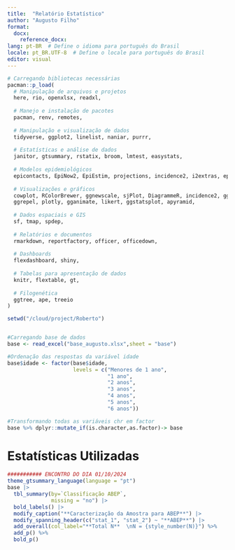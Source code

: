 ```yaml
---
title:  "Relatório Estatístico"
author: "Augusto Filho"
format: 
  docx:
    reference_docx: 
lang: pt-BR  # Define o idioma para português do Brasil
locale: pt_BR.UTF-8  # Define o locale para português do Brasil
editor: visual
---
```


```r
# Carregando bibliotecas necessárias
pacman::p_load(
  # Manipulação de arquivos e projetos
  here, rio, openxlsx, readxl,
  
  # Manejo e instalação de pacotes
  pacman, renv, remotes,
  
  # Manipulação e visualização de dados
  tidyverse, ggplot2, linelist, naniar, purrr,
  
  # Estatísticas e análise de dados
  janitor, gtsummary, rstatix, broom, lmtest, easystats,
  
  # Modelos epidemiológicos
  epicontacts, EpiNow2, EpiEstim, projections, incidence2, i2extras, epitrix, distcrete,
  
  # Visualizações e gráficos
  cowplot, RColorBrewer, ggnewscale, sjPlot, DiagrammeR, incidence2, gghighlight, 
  ggrepel, plotly, gganimate, likert, ggstatsplot, apyramid,
  
  # Dados espaciais e GIS
  sf, tmap, spdep,
  
  # Relatórios e documentos
  rmarkdown, reportfactory, officer, officedown,
  
  # Dashboards
  flexdashboard, shiny,
  
  # Tabelas para apresentação de dados
  knitr, flextable, gt,
  
  # Filogenética
  ggtree, ape, treeio
)

```

```r

setwd("/cloud/project/Roberto")


#Carregando base de dados
base <- read_excel("base_augusto.xlsx",sheet = "base")

#Ordenação das respostas da variável idade
base$idade <- factor(base$idade, 
                     levels = c("Menores de 1 ano",
                                "1 ano",
                                "2 anos",
                                "3 anos",
                                "4 anos",
                                "5 anos",
                                "6 anos"))

#Transformando todas as variáveis chr em factor
base %>% dplyr::mutate_if(is.character,as.factor)-> base
```

# Estatísticas Utilizadas


```r

########### ENCONTRO DO DIA 01/10/2024
theme_gtsummary_language(language = "pt")
base |> 
  tbl_summary(by=`Classificação ABEP`,
              missing = "no") |> 
  bold_labels() |> 
  modify_caption("**Caracterização da Amostra para ABEP**") |> 
  modify_spanning_header(c("stat_1", "stat_2") ~ "**ABEP**") |> 
  add_overall(col_label="**Total N**  \nN = {style_number(N)}") %>% 
  add_p() %>% 
  bold_p()
```

